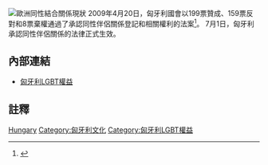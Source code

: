 {{SSU}}
[[Image:Same-sex marriage map Europe detailed.svg|left|thumb|'''歐洲同性結合關係現狀'''
{{legend|#002255|承認同性婚姻}}
{{legend|#00ffde|承认外国婚姻}}
{{legend|#0066FF|其他类型同性伴侣关系}}
{{legend|#AACCFF|非注册同居}}
{{legend|#cccccc|不承认}}
{{legend|#D40000|宪法限定婚姻为异性夫妇}}]]
2009年4月20日，匈牙利國會以199票贊成、159票反對和8票棄權通過了承認同性伴侶關係登記和相關權利的法案<ref>{{Cite web |url=http://www.ilga-europe.org/home/guide/country_by_country/hungary/hungary_introduces_registered_partnership_for_same_sex_partners |title=Hungary introduces registered partnership for same-sex partners |accessdate=2011-07-01 |archive-date=2012-11-02 |archive-url=https://web.archive.org/web/20121102114639/http://ilga-europe.org/home/guide/country_by_country/hungary/hungary_introduces_registered_partnership_for_same_sex_partners |dead-url=no }}</ref>。
7月1日，匈牙利承認同性伴侶關係的法律正式生效。

== 內部連結==
*[[匈牙利LGBT權益|匈牙利LGBT權益]]

== 註釋 ==
{{Reflist}}

{{Status of same-sex unions}}

[[Category:各國民事結合|Hungary]]
[[Category:匈牙利文化|Category:匈牙利文化]]
[[Category:匈牙利LGBT權益|Category:匈牙利LGBT權益]]